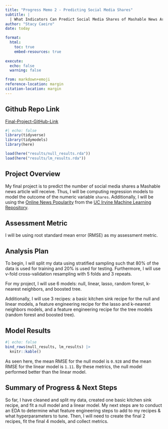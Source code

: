 ```yaml
---
title: "Progress Memo 2 - Predicting Social Media Shares"
subtitle: |
  | What Indicators Can Predict Social Media Shares of Mashable News Articles?
author: "Stacy Caeiro"
date: today

format:
  html:
    toc: true
    embed-resources: true
    
execute:
  echo: false
  warning: false

from: markdown+emoji 
reference-location: margin
citation-location: margin
---
```


::: {.callout-tip icon=false}

## Github Repo Link

[Final-Project-GitHub-Link](https://github.com/stat301-2-2024-winter/final-project-2-stacycaeiro.git)

:::

```r
#| echo: false
library(tidyverse)
library(tidymodels)
library(here)

load(here("results/null_results.rda"))
load(here("results/lm_results.rda"))
```

## Project Overview 
My final project is to predict the number of social media shares a Mashable news article will receive. Thus, I will be computing regression models to model the outcome of the numeric variable `shares`. Additionally, I will be using the [Online News Popularity](https://archive.ics.uci.edu/dataset/332/online+news+popularity) from the [UC Irvine Machine Learning Repository](https://archive.ics.uci.edu/).

## Assessment Metric 
I will be using root standard mean error (RMSE) as my assessment metric. 

## Analysis Plan 
To begin, I will split my data using stratified sampling such that 80% of the data is used for training and 20% is used for testing. Furthermore, I will use v-fold cross-validation resampling with 5 folds and 3 repeats. 

For my project, I will use 6 models: null, linear, lasso, random forest, k-nearest neighbors, and boosted tree. 

Additionally, I will use 3 recipes: a basic kitchen sink recipe for the null and linear models, a feature engineering recipe for the lasso and k-nearest neighbors models, and a feature engineering recipe for the tree models (random forest and boosted tree). 


## Model Results 
```r
#| echo: false
bind_rows(null_results, lm_results) |>
  knitr::kable()
```
As seen here, the mean RMSE for the null model is `0.928` and the mean RMSE for the linear model is `1.11`. By these metrics, the null model performed better than the linear model. 

## Summary of Progress & Next Steps
So far, I have cleaned and split my data, created one basic kitchen sink recipe, and fit a null model and a linear model. My next steps are to conduct an EDA to determine what feature engineering steps to add to my recipes & what hyperparameters to tune. Then, I will need to create the final 2 recipes, fit the final 4 models, and collect metrics. 